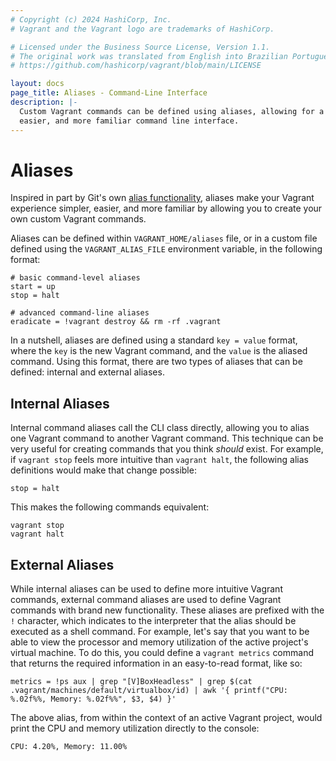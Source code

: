 ```yaml
---
# Copyright (c) 2024 HashiCorp, Inc.
# Vagrant and the Vagrant logo are trademarks of HashiCorp.

# Licensed under the Business Source License, Version 1.1.
# The original work was translated from English into Brazilian Portuguese.
# https://github.com/hashicorp/vagrant/blob/main/LICENSE

layout: docs
page_title: Aliases - Command-Line Interface
description: |-
  Custom Vagrant commands can be defined using aliases, allowing for a simpler,
  easier, and more familiar command line interface.
---
```


# Aliases

Inspired in part by Git's own
[alias functionality](https://git-scm.com/book/en/v2/Git-Basics-Git-Aliases),
aliases make your Vagrant experience simpler, easier, and more familiar by
allowing you to create your own custom Vagrant commands.

Aliases can be defined within `VAGRANT_HOME/aliases` file, or in a custom file
defined using the `VAGRANT_ALIAS_FILE` environment variable, in the following
format:

```shell
# basic command-level aliases
start = up
stop = halt

# advanced command-line aliases
eradicate = !vagrant destroy && rm -rf .vagrant
```

In a nutshell, aliases are defined using a standard `key = value` format, where
the `key` is the new Vagrant command, and the `value` is the aliased command.
Using this format, there are two types of aliases that can be defined: internal
and external aliases.

## Internal Aliases

Internal command aliases call the CLI class directly, allowing you to alias
one Vagrant command to another Vagrant command. This technique can be very
useful for creating commands that you think _should_ exist. For example,
if `vagrant stop` feels more intuitive than `vagrant halt`, the following alias
definitions would make that change possible:

```shell
stop = halt
```

This makes the following commands equivalent:

```shell
vagrant stop
vagrant halt
```

## External Aliases

While internal aliases can be used to define more intuitive Vagrant commands,
external command aliases are used to define Vagrant commands with brand new
functionality. These aliases are prefixed with the `!` character, which
indicates to the interpreter that the alias should be executed as a shell
command. For example, let's say that you want to be able to view the processor
and memory utilization of the active project's virtual machine. To do this, you
could define a `vagrant metrics` command that returns the required information
in an easy-to-read format, like so:

```shell
metrics = !ps aux | grep "[V]BoxHeadless" | grep $(cat .vagrant/machines/default/virtualbox/id) | awk '{ printf("CPU: %.02f%%, Memory: %.02f%%", $3, $4) }'
```

The above alias, from within the context of an active Vagrant project, would
print the CPU and memory utilization directly to the console:

```text
CPU: 4.20%, Memory: 11.00%
```
